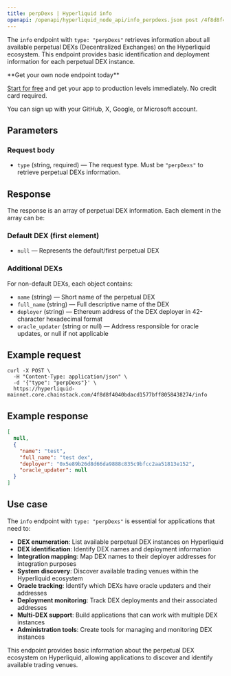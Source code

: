 ```yaml
---
title: perpDexs | Hyperliquid info
openapi: /openapi/hyperliquid_node_api/info_perpdexs.json post /4f8d8f4040bdacd1577bff8058438274/info
---
```


The `info` endpoint with `type: "perpDexs"` retrieves information about all available perpetual DEXs (Decentralized Exchanges) on the Hyperliquid ecosystem. This endpoint provides basic identification and deployment information for each perpetual DEX instance.

<Check>
**Get your own node endpoint today**

[Start for free](https://console.chainstack.com/) and get your app to production levels immediately. No credit card required.

You can sign up with your GitHub, X, Google, or Microsoft account.
</Check>

## Parameters

### Request body

* `type` (string, required) — The request type. Must be `"perpDexs"` to retrieve perpetual DEXs information.

## Response

The response is an array of perpetual DEX information. Each element in the array can be:

### Default DEX (first element)

* `null` — Represents the default/first perpetual DEX

### Additional DEXs

For non-default DEXs, each object contains:

* `name` (string) — Short name of the perpetual DEX
* `full_name` (string) — Full descriptive name of the DEX
* `deployer` (string) — Ethereum address of the DEX deployer in 42-character hexadecimal format
* `oracle_updater` (string or null) — Address responsible for oracle updates, or null if not applicable

## Example request

```shell Shell
curl -X POST \
  -H "Content-Type: application/json" \
  -d '{"type": "perpDexs"}' \
  https://hyperliquid-mainnet.core.chainstack.com/4f8d8f4040bdacd1577bff8058438274/info
```

## Example response

```json
[
  null,
  {
    "name": "test",
    "full_name": "test dex",
    "deployer": "0x5e89b26d8d66da9888c835c9bfcc2aa51813e152",
    "oracle_updater": null
  }
]
```

## Use case

The `info` endpoint with `type: "perpDexs"` is essential for applications that need to:

* **DEX enumeration**: List available perpetual DEX instances on Hyperliquid
* **DEX identification**: Identify DEX names and deployment information
* **Integration mapping**: Map DEX names to their deployer addresses for integration purposes
* **System discovery**: Discover available trading venues within the Hyperliquid ecosystem
* **Oracle tracking**: Identify which DEXs have oracle updaters and their addresses
* **Deployment monitoring**: Track DEX deployments and their associated addresses
* **Multi-DEX support**: Build applications that can work with multiple DEX instances
* **Administration tools**: Create tools for managing and monitoring DEX instances

This endpoint provides basic information about the perpetual DEX ecosystem on Hyperliquid, allowing applications to discover and identify available trading venues.
